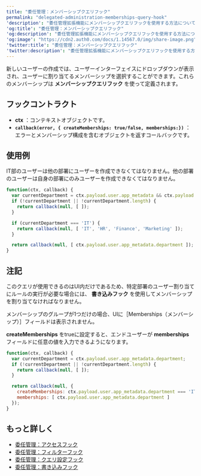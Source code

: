```yaml
---
title: "委任管理：メンバーシップクエリフック"
permalink: "delegated-administration-memberships-query-hook"
'description': "委任管理拡張機能にメンバーシップクエリフックを使用する方法について説明します。"
'og:title': "委任管理：メンバーシップクエリフック"
'og:description': "委任管理拡張機能にメンバーシップクエリフックを使用する方法について説明します。"
'og:image': "https://cdn2.auth0.com/docs/1.14567.0/img/share-image.png"
'twitter:title': "委任管理：メンバーシップクエリフック"
'twitter:description': "委任管理拡張機能にメンバーシップクエリフックを使用する方法について説明します。"
---
```


新しいユーザーの作成では、ユーザーインターフェイスにドロップダウンが表示され、ユーザーに割り当てるメンバーシップを選択することができます。これらのメンバーシップは **メンバーシップクエリフック** を使って定義されます。

## フックコントラクト

* **ctx** ：コンテキストオブジェクトです。
* **`callback(error, { createMemberships: true/false, memberships:})`** ：エラーとメンバーシップ構成を含むオブジェクトを返すコールバックです。

## 使用例

IT部のユーザーは他の部署にユーザーを作成できなくてはなりません。他の部署のユーザーは自身の部署にのみユーザーを作成できなくてはなりません。

```javascript lines
function(ctx, callback) {
  var currentDepartment = ctx.payload.user.app_metadata && ctx.payload.user.app_metadata.department;
  if (!currentDepartment || !currentDepartment.length) {
    return callback(null, [ ]);
  }

  if (currentDepartment === 'IT') {
    return callback(null, [ 'IT', 'HR', 'Finance', 'Marketing' ]);
  }

  return callback(null, [ ctx.payload.user.app_metadata.department ]);
}
```

## 注記

このクエリが使用できるのはUI内だけであるため、特定部署のユーザー割り当てにルールの実行が必要な場合には、 **書き込みフック** を使用してメンバーシップを割り当てなければなりません。

メンバーシップのグループが1つだけの場合、UIに［Memberships（メンバーシップ）］フィールドは表示されません。

**createMemberships** をtrueに設定すると、エンドユーザーが **memberships** フィールドに任意の値を入力できるようになります。

```javascript lines
function(ctx, callback) {
  var currentDepartment = ctx.payload.user.app_metadata.department;
  if (!currentDepartment || !currentDepartment.length) {
    return callback(null, [ ]);
  }

  return callback(null, {
    createMemberships: ctx.payload.user.app_metadata.department === 'IT' ? true : false,
    memberships: [ ctx.payload.user.app_metadata.department ]
  });
}
```

## もっと詳しく

* [委任管理：アクセスフック](/docs/ja-jp/customize/extensions/delegated-administration-extension/delegated-administration-hooks/delegated-administration-access-hook)
* [委任管理：フィルターフック](/docs/ja-jp/customize/extensions/delegated-administration-extension/delegated-administration-hooks/delegated-administration-filter-hook)
* [委任管理：クエリ設定フック](/docs/ja-jp/customize/extensions/delegated-administration-extension/delegated-administration-hooks/delegated-administration-settings-query-hook)
* [委任管理：書き込みフック](/docs/ja-jp/customize/extensions/delegated-administration-extension/delegated-administration-hooks/delegated-administration-write-hook)